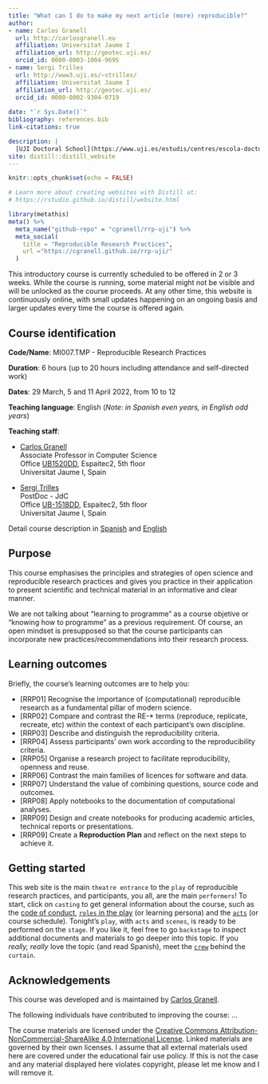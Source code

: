 ```yaml
---
title: "What can I do to make my next article (more) reproducible?"
author:
- name: Carlos Granell
  url: http://carlosgranell.eu
  affiliation: Universitat Jaume I
  affiliation_url: http://geotec.uji.es/
  orcid_id: 0000-0003-1004-9695
- name: Sergi Trilles
  url: http://www3.uji.es/~strilles/
  affiliation: Universitat Jaume I
  affiliation_url: http://geotec.uji.es/
  orcid_id: 0000-0002-9304-0719
  
date: "`r Sys.Date()`"
bibliography: references.bib
link-citations: true

description: |
  [UJI Doctoral School](https://www.uji.es/estudis/centres/escola-doctorat/base/info-general/escola/)'s cross-disciplinary training course on recommendations and best practices about reproducible research - [Academic year 2021/2022](https://www.uji.es/estudis/centres/escola-doctorat/base/arxiu/Formacio-transversal/21-22/recerca/).
site: distill::distill_website
---
```


```r
knitr::opts_chunk$set(echo = FALSE)

# Learn more about creating websites with Distill at:
# https://rstudio.github.io/distill/website.html

```

```r
library(metathis)
meta() %>%
  meta_name("github-repo" = "cgranell/rrp-uji") %>%
  meta_social(
    title = "Reproducible Research Practices",
    url ="https://cgranell.github.io/rrp-uji/"
  )

```


This introductory course is currently scheduled to be offered in 2 or 3 weeks. While the course is running, some material might not be visible and will be unlocked as the course proceeds. At any other time, this website is continuously online, with small updates happening on an ongoing basis and larger updates every time the course is offered again.

## Course identification

**Code/Name**: MI007.TMP - Reproducible Research Practices

**Duration**: 6 hours (up to 20 hours including attendance and self-directed work)

**Dates**: 29 March, 5 and 11 April 2022, from 10 to 12

**Teaching language**: English (*Note: in Spanish even years, in English odd years*)

**Teaching staff**:

-   [Carlos Granell](http://geotec.uji.es/staff) <br> Associate Professor in Computer Science <br> Office [UB1520DD](http://smart.uji.es/index.php?room=UB1520DD), Espaitec2, 5th floor <br> Universitat Jaume I, Spain

-   [Sergi Trilles](http://geotec.uji.es/staff) <br> PostDoc - JdC <br> Office [UB-1518DD](http://smart.uji.es/index.php?room=UB1518DD), Espaitec2, 5th floor <br> Universitat Jaume I, Spain

Detail course description in [Spanish](https://ujiapps.uji.es/ade/rest/storage/HPOJUR5VMPQWDOCS6QGHUI6VX5LYWTDU) and  [English](https://ujiapps.uji.es/ade/rest/storage/Z8KFWYOHSZYNTH6WKH0DRGQVLCPLCM8P)


## Purpose 

This course emphasises the principles and strategies of open science and reproducible research practices and gives you practice in their application to present scientific and technical material in an informative and clear manner.

<aside>

We are not talking about “learning to programme” as a course objetive or "knowing how to
programme” as a previous requirement. Of course, an open mindset is presupposed so that the course participants can incorporate new practices/recommendations into their research process.

</aside>

## Learning outcomes

Briefly, the course's learning outcomes are to help you:

-   [RRP01] Recognise the importance of (computational) reproducible research as a fundamental pillar of modern science.
-   [RRP02] Compare and contrast the RE-* terms (reproduce, replicate, recreate, etc) within the context of each participant's own discipline.
-   [RRP03] Describe and distinguish the reproducibility criteria.
-   [RRP04] Assess participants' own work according to the reproducibility criteria.
-   [RRP05] Organise a research project to facilitate reproducibility, openness and reuse.
-   [RRP06] Contrast the main families of licences for software and data.
-   [RRP07] Understand the value of combining questions, source code and outcomes.
-   [RRP08] Apply notebooks to the documentation of computational analyses.
-   [RRP09] Design and create notebooks for producing academic articles, technical reports or presentations.
-   [RRP09] Create a **Reproduction Plan** and reflect on the next steps to achieve it.



## Getting started

This web site is the main `theatre entrance` to the `play` of reproducible  research practices, and participants, you all, are the main `performers`! To start, click on `casting` to get general information about the course, such as the [code of conduct](code_of_conduct.html), [`roles` in the play](personas.html) (or learning persona) and the [`acts`](schedule.html) (or course schedule). Tonight's `play`, with `acts` and `scenes`, is ready to be performed on the `stage`. If you like it, feel free to go `backstage` to inspect additional documents and materials to go deeper into this topic. If you *really, really* love the topic (and read Spanish), meet the [`crew`](blog.html) behind the `curtain`.


## Acknowledgements

This course was developed and is maintained by [Carlos Granell](http://carlosgranell.eu).

The following individuals have contributed to improving the course: ...

The course materials are licensed under the [Creative Commons Attribution-NonCommercial-ShareAlike 4.0 International License](https://creativecommons.org/licenses/by-nc-sa/4.0/). Linked materials are governed by their own licenses. I assume that all external materials used here are covered under the educational fair use policy. If this is not the case and any material displayed here violates copyright, please let me know and I will remove it.

